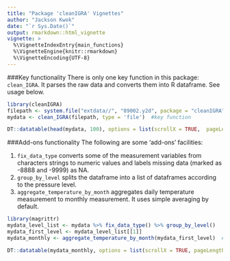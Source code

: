 ```yaml
---
title: "Package 'cleanIGRA' Vignettes"
author: "Jackson Kwok"
date: "`r Sys.Date()`"
output: rmarkdown::html_vignette
vignette: >
  %\VignetteIndexEntry{main_functions}
  %\VignetteEngine{knitr::rmarkdown}
  %\VignetteEncoding{UTF-8}
---
```

###Key functionality 
There is only one key function in this package: ```clean_IGRA```. It parses the raw data and converts them into R dataframe. See usage below. 

```r
library(cleanIGRA)
filepath <- system.file("extdata//", "89002.y2d", package = "cleanIGRA")
mydata <- clean_IGRA(filepath, type = 'file')  #key function
```
```r
DT::datatable(head(mydata, 100), options = list(scrollX = TRUE,  pageLength = 5))  #show results
```

###Add-ons functionality
The following are some 'add-ons' facilities:  

1. ```fix_data_type``` converts some of the measurement variables from characters strings to numeric values and labels missing data (marked as -8888 and -9999) as NA.
2. ```group_by_level``` splits the dataframe into a list of dataframes according to the pressure level.  
3. ```aggregate_temperature_by_month``` aggregates daily temperature measurement to monthly measurement. It uses simple averaging by default.  

```r
library(magrittr)
mydata_level_list <- mydata %>% fix_data_type() %>% group_by_level()
mydata_first_level <- mydata_level_list[[1]]
mydata_monthly <- aggregate_temperature_by_month(mydata_first_level)  #convert the 1st level to monthly data
```
```r
DT::datatable(mydata_monthly, options = list(scrollX = TRUE, pageLength = 5))  #show results
```

